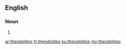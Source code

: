==English==

===Noun===
{{head|en}}

# {{plural of|theodolite}}

[[ar:theodolites]]
[[fr:theodolites]]
[[ku:theodolites]]
[[my:theodolites]]